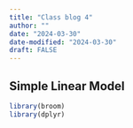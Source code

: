```yaml
---
title: "Class blog 4"
author: ""
date: "2024-03-30"
date-modified: "2024-03-30"
draft: FALSE
---
```

## Simple Linear Model 
```r
library(broom)
library(dplyr)

```

